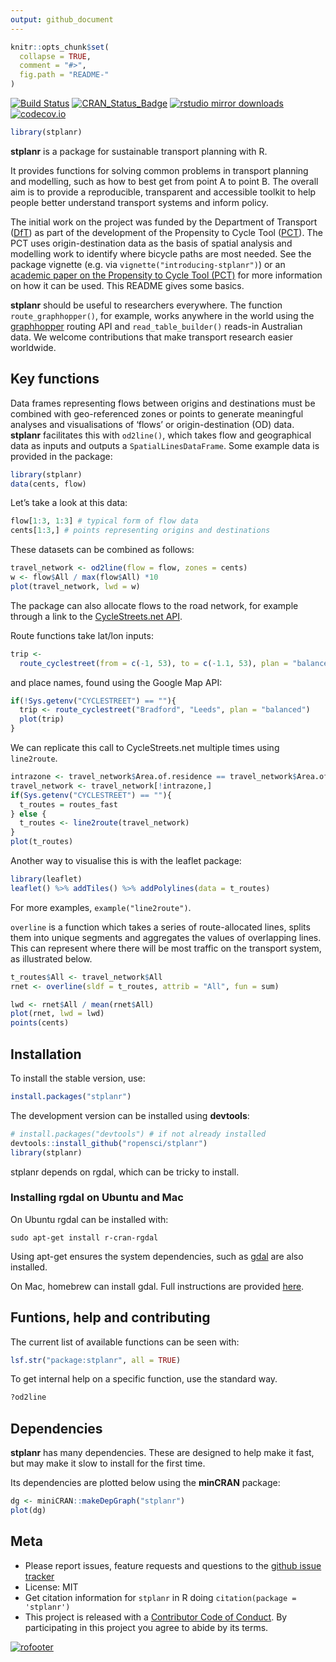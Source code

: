 ```yaml
---
output: github_document
---
```


<!-- README.md is generated from README.Rmd. Please edit that file -->

```r
knitr::opts_chunk$set(
  collapse = TRUE,
  comment = "#>",
  fig.path = "README-"
)
```

[![Build Status](https://travis-ci.org/ropensci/stplanr.svg?branch=master)](https://travis-ci.org/ropensci/stplanr) [![CRAN_Status_Badge](http://www.r-pkg.org/badges/version/stplanr)](https://cran.r-project.org/package=stplanr)
[![rstudio mirror downloads](http://cranlogs.r-pkg.org/badges/stplanr)](https://github.com/metacran/cranlogs.app)
[![codecov.io](https://codecov.io/github/ropensci/stplanr/coverage.svg?branch=master)](https://codecov.io/github/ropensci/stplanr?branch=master)

```r
library(stplanr)
```

**stplanr** is a package for sustainable transport planning with R.

It provides functions for solving common problems in transport planning and modelling, such as how to best get from point A to point B. The overall aim is to provide a reproducible, transparent and accessible toolkit to help people better understand transport systems and inform policy.

The initial work on the project was funded by the Department of Transport
([DfT](https://www.gov.uk/government/organisations/department-for-transport))
as part of the development of the Propensity to Cycle Tool
([PCT](http://pct.bike/)). The PCT uses origin-destination data as the basis of spatial analysis
and modelling work to identify where bicycle paths are most needed. See
the package vignette (e.g. via `vignette("introducing-stplanr")`) 
or an [academic paper on the Propensity to Cycle Tool (PCT)](http://dx.doi.org/10.5198/jtlu.2016.862)
for more information on how it can be used. This README gives some basics.

**stplanr** should be useful to researchers everywhere.
The function `route_graphhopper()`, for example, works anywhere in the world
using the [graphhopper](https://graphhopper.com/) routing API and
`read_table_builder()` reads-in Australian data. We welcome contributions that make
transport research easier worldwide.

## Key functions

Data frames representing flows between origins and destinations
must be combined with geo-referenced zones or points to generate meaningful
analyses and visualisations of 'flows' or origin-destination (OD) data.
**stplanr** facilitates this with
`od2line()`, which takes flow and geographical data as inputs and
outputs a `SpatialLinesDataFrame`. Some example data is provided in the package:

```r
library(stplanr)
data(cents, flow)
```

Let's take a look at this data:

```r
flow[1:3, 1:3] # typical form of flow data
cents[1:3,] # points representing origins and destinations
```

These datasets can be combined as follows:

```r
travel_network <- od2line(flow = flow, zones = cents)
w <- flow$All / max(flow$All) *10
plot(travel_network, lwd = w)
```

The package can also allocate flows to the road network, for example through
a link to the [CycleStreets.net API](https://www.cyclestreets.net/api/).

Route functions take lat/lon inputs:

```r
trip <-
  route_cyclestreet(from = c(-1, 53), to = c(-1.1, 53), plan = "balanced")
```

and place names, found using the Google Map API:

```r
if(!Sys.getenv("CYCLESTREET") == ""){
  trip <- route_cyclestreet("Bradford", "Leeds", plan = "balanced")
  plot(trip)
}
```

We can replicate this call to CycleStreets.net multiple times
using `line2route`.

```r
intrazone <- travel_network$Area.of.residence == travel_network$Area.of.workplace
travel_network <- travel_network[!intrazone,]
if(Sys.getenv("CYCLESTREET") == ""){
  t_routes = routes_fast
} else {
  t_routes <- line2route(travel_network)
}
plot(t_routes)
```

Another way to visualise this is with the leaflet package:

```r
library(leaflet)
leaflet() %>% addTiles() %>% addPolylines(data = t_routes)
```

For more examples, `example("line2route")`.

`overline` is a function which takes a series of route-allocated lines,
splits them into unique segments and aggregates
the values of overlapping lines. This can represent where there will be
most traffic on the transport system, as illustrated
below. 

```r
t_routes$All <- travel_network$All
rnet <- overline(sldf = t_routes, attrib = "All", fun = sum)

lwd <- rnet$All / mean(rnet$All)
plot(rnet, lwd = lwd)
points(cents)
```

## Installation

To install the stable version, use:

```r
install.packages("stplanr")
```

The development version can be installed using **devtools**:

```r
# install.packages("devtools") # if not already installed
devtools::install_github("ropensci/stplanr")
library(stplanr)
```

stplanr depends on rgdal, which can be tricky to install.

### Installing rgdal on Ubuntu and Mac

On Ubuntu rgdal can be installed with:

```
sudo apt-get install r-cran-rgdal
```

Using apt-get ensures the system dependencies, such as
[gdal](http://trac.osgeo.org/gdal/wiki/DownloadingGdalBinaries) are also installed.

On Mac, homebrew can install gdal. Full instructions are provided
[here](https://github.com/ropensci/geojsonio#install).


## Funtions, help and contributing

The current list of available functions can be seen with:

```r
lsf.str("package:stplanr", all = TRUE)
```

To get internal help on a specific function, use the standard way.

```r
?od2line
```

## Dependencies

**stplanr** has many dependencies. These are designed to help make it fast, but may make it slow to install for the first time.

Its dependencies are plotted below using the **minCRAN** package:

```r
dg <- miniCRAN::makeDepGraph("stplanr")
plot(dg)
```


## Meta

* Please report issues, feature requests and questions to the [github issue tracker](https://github.com/ropensci/stplanr/issues)
* License: MIT
* Get citation information for `stplanr` in R doing `citation(package = 'stplanr')`
* This project is released with a [Contributor Code of Conduct](CONDUCT.md).
By participating in this project you agree to abide by its terms.

[![rofooter](http://ropensci.org/public_images/github_footer.png)](http://ropensci.org)
